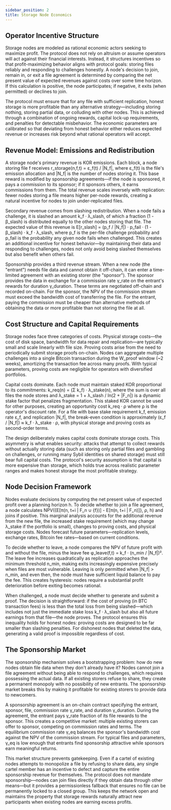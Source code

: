 ```yaml
---
sidebar_position: 2
title: Storage Node Economics
---
```


## Operator Incentive Structure

Storage nodes are modeled as rational economic actors seeking to maximize profit. The protocol does not rely on altruism or assume operators will act against their financial interests. Instead, it structures incentives so that profit-maximizing behavior aligns with protocol goals: storing files reliably and responding to challenges honestly. A node's decision to join, remain in, or exit a file agreement is determined by comparing the net present value of expected revenues against costs over some time horizon. If this calculation is positive, the node participates; if negative, it exits (when permitted) or declines to join.

The protocol must ensure that for any file with sufficient replication, honest storage is more profitable than any alternative strategy—including storing nothing, storing partial data, or colluding with other nodes. This is achieved through a combination of ongoing rewards, capital lock-up requirements, and penalties for detectable misbehavior. The economic parameters are calibrated so that deviating from honest behavior either reduces expected revenue or increases risk beyond what rational operators will accept.

## Revenue Model: Emissions and Redistribution

A storage node's primary revenue is KOR emissions. Each block, a node storing file f receives r_storage(n,f,t) = ε_f(t) / |N_f|, where ε_f(t) is the file's emission allocation and |N_f| is the number of nodes storing it. This base reward is modified by sponsorship agreements—if the node is sponsored, it pays a commission to its sponsor; if it sponsors others, it earns commissions from them. The total revenue scales inversely with replication: fewer nodes storing a file means higher per-node rewards, creating a natural incentive for nodes to join under-replicated files.

Secondary revenue comes from slashing redistribution. When a node fails a challenge, it is slashed an amount k_f · λ_slash, of which a fraction (1 - β_slash) is distributed equally to the other nodes storing that file. The expected value of this revenue is E[r_slash] = (p_f / |N_f|) · p_fail · (1 - β_slash) · k_f · λ_slash, where p_f is the per-file challenge probability and p_fail is the probability any given node fails when challenged. This creates an additional incentive for honest behavior—by maintaining their data and responding to challenges, nodes not only avoid being slashed themselves but also benefit when others fail.

Sponsorship provides a third revenue stream. When a new node (the "entrant") needs file data and cannot obtain it off-chain, it can enter a time-limited agreement with an existing storer (the "sponsor"). The sponsor provides the data in exchange for a commission rate γ_rate on the entrant's rewards for duration γ_duration. These terms are negotiated off-chain and recorded on-chain. For the sponsor, the NPV of the commission stream must exceed the bandwidth cost of transferring the file. For the entrant, paying the commission must be cheaper than alternative methods of obtaining the data or more profitable than not storing the file at all.

## Cost Structure and Capital Requirements

Storage nodes face three categories of costs. Physical storage costs—the cost of disk space, bandwidth for data repair and replication—are typically small and scale linearly with file size. Proving costs arise from the need to periodically submit storage proofs on-chain. Nodes can aggregate multiple challenges into a single Bitcoin transaction during the W_proof window (~2 weeks), amortizing the transaction fee across many proofs. With typical parameters, proving costs are negligible for operators with diversified portfolios.

Capital costs dominate. Each node must maintain staked KOR proportional to its commitments: k_req(n) = (Σ k_f) · λ_stake(n), where the sum is over all files the node stores and λ_stake = 1 + λ_slash / ln(2 + |F_n|) is a dynamic stake factor that penalizes fragmentation. This staked KOR cannot be used for other purposes, creating an opportunity cost k_req · ρ where ρ is the operator's discount rate. For a file with base stake requirement k_f, emission rate ε_f, and replication |N_f|, the break-even condition is approximately (ε_f / |N_f|) ≈ k_f · λ_stake · ρ, with physical storage and proving costs as second-order terms.

The design deliberately makes capital costs dominate storage costs. This asymmetry is what enables security: attacks that attempt to collect rewards without actually storing data (such as storing only partial files and gambling on challenges, or running many Sybil identities on shared storage) must still bear full capital costs. The protocol's security assumption is that capital is more expensive than storage, which holds true across realistic parameter ranges and makes honest storage the most profitable strategy.

## Node Decision Framework

Nodes evaluate decisions by computing the net present value of expected profit over a planning horizon h. To decide whether to join a file agreement, a node calculates NPV(\{E[π(n, t+i | F_n ∪ \{f\})] - E[π(n, t+i | F_n)]\}, ρ, h) and joins if positive. This marginal analysis accounts for the additional revenue from the new file, the increased stake requirement (which may change λ_stake if the portfolio is small), changes to proving costs, and physical storage costs. Nodes forecast future parameters—replication levels, exchange rates, Bitcoin fee rates—based on current conditions.

To decide whether to leave, a node compares the NPV of future profit with and without the file, minus the leave fee φ_leave(f,t) = k_f · (n_min / |N_f|)². The leave fee increases quadratically as replication approaches the minimum threshold n_min, making exits increasingly expensive precisely when files are most vulnerable. Leaving is only permitted when |N_f| > n_min, and even then, the node must have sufficient liquid balance to pay the fee. This creates hysteresis: nodes require a substantial profit deterioration before exiting becomes rational.

When challenged, a node must decide whether to generate and submit a proof. The decision is straightforward: if the cost of proving (in BTC transaction fees) is less than the total loss from being slashed—which includes not just the immediate stake loss k_f · λ_slash but also all future earnings from that file—the node proves. The protocol ensures this inequality holds for honest nodes: proving costs are designed to be far smaller than slashing penalties. For dishonest nodes that deleted the data, generating a valid proof is impossible regardless of cost.

## The Sponsorship Market

The sponsorship mechanism solves a bootstrapping problem: how do new nodes obtain file data when they don't already have it? Nodes cannot join a file agreement without being able to respond to challenges, which requires possessing the actual data. If all existing storers refuse to share, they create a permanent monopoly with no possibility of new entrants. The sponsorship market breaks this by making it profitable for existing storers to provide data to newcomers.

A sponsorship agreement is an on-chain contract specifying the entrant, sponsor, file, commission rate γ_rate, and duration γ_duration. During the agreement, the entrant pays γ_rate fraction of its file rewards to the sponsor. This creates a competitive market: multiple existing storers can offer to sponsor, competing on commission rates and terms. The equilibrium commission rate γ_eq balances the sponsor's bandwidth cost against the NPV of the commission stream. For typical files and parameters, γ_eq is low enough that entrants find sponsorship attractive while sponsors earn meaningful returns.

This market structure prevents gatekeeping. Even if a cartel of existing nodes attempts to monopolize a file by refusing to share data, any single cartel member has an incentive to defect and capture the entire sponsorship revenue for themselves. The protocol does not mandate sponsorship—nodes can join files directly if they obtain data through other means—but it provides a permissionless fallback that ensures no file can be permanently locked to a closed group. This keeps the network open and maintains the property that storage rewards naturally attract new participants when existing nodes are earning excess profits.

